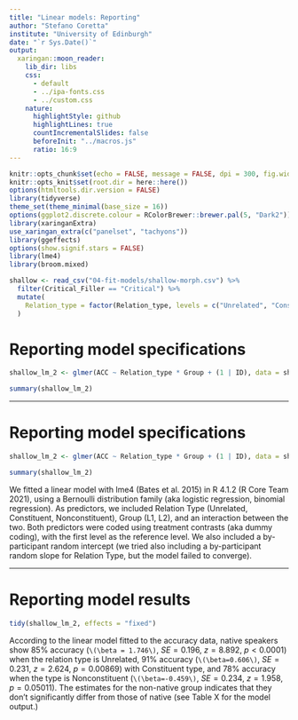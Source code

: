 ```yaml
---
title: "Linear models: Reporting"
author: "Stefano Coretta"
institute: "University of Edinburgh"
date: "`r Sys.Date()`"
output:
  xaringan::moon_reader:
    lib_dir: libs
    css:
      - default
      - ../ipa-fonts.css
      - ../custom.css
    nature:
      highlightStyle: github
      highlightLines: true
      countIncrementalSlides: false
      beforeInit: "../macros.js"
      ratio: 16:9
---
```


```r
knitr::opts_chunk$set(echo = FALSE, message = FALSE, dpi = 300, fig.width = 7, fig.height = 5, out.height = "500px", fig.align = "center")
knitr::opts_knit$set(root.dir = here::here())
options(htmltools.dir.version = FALSE)
library(tidyverse)
theme_set(theme_minimal(base_size = 16))
options(ggplot2.discrete.colour = RColorBrewer::brewer.pal(5, "Dark2"))
library(xaringanExtra)
use_xaringan_extra(c("panelset", "tachyons"))
library(ggeffects)
options(show.signif.stars = FALSE)
library(lme4)
library(broom.mixed)
```

```r
shallow <- read_csv("04-fit-models/shallow-morph.csv") %>%
  filter(Critical_Filler == "Critical") %>%
  mutate(
    Relation_type = factor(Relation_type, levels = c("Unrelated", "Constituent", "NonConstituent"))
  )
```


# Reporting model specifications

```r
shallow_lm_2 <- glmer(ACC ~ Relation_type * Group + (1 | ID), data = shallow, family = binomial())

summary(shallow_lm_2)
```

---

# Reporting model specifications

```r
shallow_lm_2 <- glmer(ACC ~ Relation_type * Group + (1 | ID), data = shallow, family = binomial())

summary(shallow_lm_2)
```

We fitted a linear model with lme4 (Bates et al. 2015) in R 4.1.2 (R Core Team 2021), using a Bernoulli distribution family (aka logistic regression, binomial regression).
As predictors, we included Relation Type (Unrelated, Constituent, Nonconstituent), Group (L1, L2), and an interaction between the two.
Both predictors were coded using treatment contrasts (aka dummy coding), with the first level as the reference level.
We also included a by-participant random intercept (we tried also including a by-participant random slope for Relation Type, but the model failed to converge).

---

# Reporting model results

```r
tidy(shallow_lm_2, effects = "fixed")
```

According to the linear model fitted to the accuracy data, native speakers show 85% accuracy (`\(\beta = 1.746\)`, $SE=0.196$, $z=8.892$, $p < 0.0001$) when the relation type is Unrelated, 91% accuracy (`\(\beta=0.606\)`, $SE=0.231$, $z=2.624$, $p = 0.00869$) with Constituent type, and 78% accuracy when the type is Nonconstituent (`\(\beta=-0.459\)`, $SE=0.234$, $z=1.958$, $p = 0.05011$).
The estimates for the non-native group indicates that they don't significantly differ from those of native (see Table X for the model output.)
